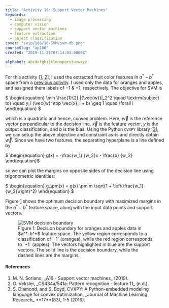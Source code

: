 ```yaml
---
title: "Activity 16: Support Vector Machines"
keywords:
  - image processing
  - computer vision
  - support vector machines
  - feature extraction
  - object classification
cover: "svip/186/16-SVM/svm-db.png"
courseSlug: "ap186"
created: "2019-11-21T07:14:01.0000Z"

alphabet: abcdefghijklmnopqrstuvwxyz
---
```



For this activity [[1](#Soriano2019), [2](#Veksler)], I used the extracted fruit color features in $a^*-b^*$ space from
a [previous activity](/svip/ap186/feature-extract). I used only the data for oranges and apples, and assigned them
labels of $-1$ \& $+1$, respectively. The objective for SVM is

<span id="eq-objective" class="mx-auto">
$
\begin{equation}
  \min \frac{1}{2} |{\vec{w}}|_2^2 \quad \textrm{subject to} \quad y_i (\vec{w}^\top \vec{x}_i + b) \geq 1 \quad \forall i
\end{equation}
$
</span>

which is a quadratic and hence, convex problem. Here, $\vec{w}$ is the reference vector perpendicular to the decision
line, $\vec{x}$ is the feature vector, $y$ is the output classification, and $b$ is the bias. Using the Python `CVXPY`
library [[3](#Diamond2016)], we can setup the above objective and constraint as-is and directly obtain $\vec{w}$. Since
we have two features, the separating hyperplane is a line defined by

<span id="eq-objective" class="mx-auto">
  $ \begin{equation}
  g(x) = -\frac{w_1}
  {w_2}x - \frac{b}
  {w_2}
  \end{equation}$
</span>

so we can plot the margins on opposite sides of the decision line using trigonometric identities:

<span id="eq-objective" class="mx-auto">
$
\begin{equation}
  g_\pm(x) = g(x) \pm m \sqrt{1 + \left(\frac{w_1}{w_2}\right)^2}
  \end{equation}
$
</span>

Figure&nbsp;[1](#fig-svm-db) shows the optimum decision boundary with maximized margins in the $a^*-b^*$ feature space,
along with the input data points and support vectors.

<figure id="fig-svm-db" class="container">
  <img
    src={buildCldUrl("svip/186/16-SVM/svm-db.png")}
    alt="SVM decision boundary"
    class="mx-auto"
  />
  <figcaption class="text-center">
    Figure 1: Decision boundary for oranges and apples data in $a^*-b^*$ feature
    space. The yellow region corresponds to a classification of `-1` (oranges),
    while the red region corresponds to `+1` (apples). The vectors highlighted
    in blue are the support vectors. The solid line is the decision boundary,
    while the dashed lines are the margins.
  </figcaption>
</figure>

#### References

<ol className="reference">
  <li id="Soriano2019">
    M. N. Soriano, _A16 - Support vector machines_ (2019).
  </li>
  <li id="Veksler">
    O. Veksler, _CS434a/541a: Pattern recognition - lecture 11_ (n.d.).
  </li>
  <li id="Diamond2016">
    S. Diamond, and S. Boyd, CVXPY: A Python-embedded modeling language for
    convex optimization, _Journal of Machine Learning Research_ **17**(83), 1-5
    (2016).
  </li>
</ol>

